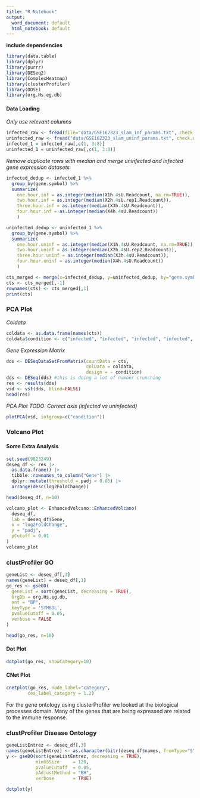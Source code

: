 ```yaml
---
title: "R Notebook"
output:
  word_document: default
  html_notebook: default
---
```

**include dependencies**
```r
library(data.table)
library(dplyr)
library(purrr)
library(DESeq2)
library(ComplexHeatmap)
library(clusterProfiler)
library(DOSE)
library(org.Hs.eg.db)
```

#### Data Loading
*Only use relevant columns*
```r
infected_raw <- fread(file="data/GSE162323_slam_inf_params.txt", check.names=TRUE)
uninfected_raw <- fread("data/GSE162323_slam_uninf_params.txt", check.names=TRUE)
infected_1 = infected_raw[,c(1, 3:8)]
uninfected_1 = uninfected_raw[,c(1, 3:8)]
```

*Remove duplicate rows with median and merge uninfected and infected gene expression datasets*
```r
infected_dedup <- infected_1 %>%
  group_by(gene.symbol) %>%
  summarize(
    one.hour.inf = as.integer(median(X1h.4sU.Readcount, na.rm=TRUE)),
    two.hour.inf = as.integer(median(X2h.4sU.rep1.Readcount)),
    three.hour.inf = as.integer(median(X3h.4sU.Readcount)),
    four.hour.inf = as.integer(median(X4h.4sU.Readcount))
    )

uninfected_dedup <- uninfected_1 %>%
  group_by(gene.symbol) %>%
  summarize(
    one.hour.uninf = as.integer(median(X1h.4sU.Readcount, na.rm=TRUE)),
    two.hour.uninf = as.integer(median(X2h.4sU.rep2.Readcount)),
    three.hour.uninf = as.integer(median(X3h.4sU.Readcount)),
    four.hour.uninf = as.integer(median(X4h.4sU.Readcount))
    )

cts_merged <- merge(x=infected_dedup, y=uninfected_dedup, by="gene.symbol")
cts <- cts_merged[,-1]
rownames(cts) <- cts_merged[,1]
print(cts)
```
### PCA Plot
*Coldata*
```r
coldata <- as.data.frame(names(cts))
coldata$condition <- c("infected", "infected", "infected", "infected", "uninfected", "uninfected", "uninfected", "uninfected")
```

*Gene Expression Matrix*
```r
dds <- DESeqDataSetFromMatrix(countData = cts,
                              colData = coldata,
                              design = ~ condition)
dds <- DESeq(dds) #this is doing a lot of number crunching
res <- results(dds)
vsd <- vst(dds, blind=FALSE)
head(res)
```
*PCA Plot TODO: Correct axis (infected vs uninfected)*
```R
plotPCA(vsd, intgroup=c("condition"))
```

### Volcano Plot
#### Some Extra Analysis
```r
set.seed(9823249)
deseq_df <- res |>
  as.data.frame() |>
  tibble::rownames_to_column("Gene") |>
  dplyr::mutate(threshold = padj < 0.05) |>
  arrange(desc(log2FoldChange))

head(deseq_df, n=10)
```
```r
volcano_plot <- EnhancedVolcano::EnhancedVolcano(
  deseq_df,
  lab = deseq_df$Gene,
  x = "log2FoldChange",
  y = "padj",
  pCutoff = 0.01
)
volcano_plot
```
### clustProfiler GO
```r
geneList <- deseq_df[,3]
names(geneList) = deseq_df[,1]
go_res <- gseGO(
  geneList = sort(geneList, decreasing = TRUE),
  OrgDb = org.Hs.eg.db,
  ont = "BP",
  keyType = 'SYMBOL',
  pvalueCutoff = 0.05,
  verbose = FALSE
)

head(go_res, n=10)

```
#### Dot Plot
```r
dotplot(go_res, showCategory=10)
```
#### CNet Plot
```r
cnetplot(go_res, node_label="category", 
        cex_label_category = 1.2) 
```

For the gene ontology using clusterProfiler we looked at the biological processes domain. Many of the genes that are being expressed are related to the immune response.

### clustProfiler Disease Ontology


```r
geneListEntrez <- deseq_df[,3]
names(geneListEntrez) <- as.character(bitr(deseq_df$names, fromType="SYMBOL", toType="ENTREZID", OrgDb="org.Hs.eg.db"))
y <- gseDO(sort(geneListEntrez, decreasing = TRUE),
           minGSSize     = 120,
           pvalueCutoff  = 0.05,
           pAdjustMethod = "BH",
           verbose       = TRUE)

```
```r
dotplot(y)
```